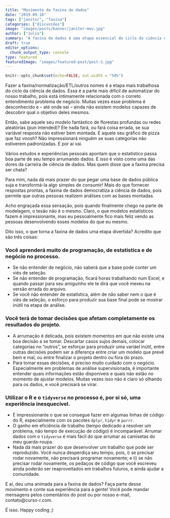 ```yaml
---
title: "Movimento da faxina de dados"
date: "2019-09-18"
tags: ["janitor", "faxina"]
categories: ["discussões"]
image: "images/posts/banner/janitor-mov.jpg"
author: ["Julio"]
summary: "A faxina de dados é uma etapa essencial do ciclo da ciência de dados, que nunca será automatizada. Seja parte desse movimento."
draft: true
editor_options: 
  chunk_output_type: console
type: featured
featuredImage: "images/featured-post/post-2.jpg"
---
```


```r
knitr::opts_chunk$set(echo=FALSE, out.width = "50%")
```

Fazer a faxina/normalização/ETL/outros nomes é a etapa mais trabalhosa do ciclo da ciência de dados. Essa é a parte mais difícil de automatizar do nosso trabalho, pois está intimamente relacionada com o correto entendimento problema de negócio. Muitas vezes esse problema é desconhecido e  -- até onde sei -- ainda não existem modelos capazes de descobrir qual o objetivo deles mesmos.

Então, sabe aquele seu modelo fantástico de florestas profundas ou redes aleatórias (pun intended)? Ele nada fará, ou fará coisa errada, se sua variável resposta não estiver bem montada. E aquele seu gráfico de pizza que faz *voosh*? Não impressionará ninguém se suas categorias não estiverem padronizadas. E por aí vai.

Vários estudos e experiências pessoais apontam que o estatístico passa boa parte de seu tempo arrumando dados. E isso é visto como uma das dores da carreira de ciência de dados. Mas quem disse que a faxina precisa ser chata? 

Para mim, nada dá mais prazer do que pegar uma base de dados pública suja e transformá-la algo simples de consumir! Mais do que fornecer respostas prontas, a faxina de dados democratiza a ciência de dados, pois permite que outras pessoas realizem análises com as bases montadas.

Acho engraçada essa sensação, pois quando finalmente chego na parte de modelagem, o tesão não é o mesmo. Claro, o que modelos estatísticos fazem é impressionante, mas eu pessoalmente fico mais feliz vendo as pessoas desenvolvendo esses modelos do que eu mesmo.

Dito isso, o que torna a faxina de dados uma etapa divertida? Acredito que são três coisas:

### Você aprenderá muito de programação, de estatística e de negócio no processo.
   
- Se não entender de negócio, não saberá que a base pode conter um viés de seleção.
- Se não entender de programação, ficará horas trabalhando num Excel, e quando passar para seu amiguinho ele te dirá que você mexeu na versão errada do arquivo.
- Se você não entender de estatística, além de não saber nem o que é viés de seleção, o esforço para produzir sua base final pode se mostrar inútil na etapa de análise.
   
### Você terá de tomar decisões que afetam completamente os resultados do projeto.

- A arrumação é delicada, pois existem momentos em que não existe uma boa decisão a se tomar. Descartar casos sujos demais, colocar categorias no "outros", se esforçar para produzir uma variáel inútil, entre outras decisões podem ser a diferença entre criar um modelo que prevê bem e mal, ou entre finalizar o projeto dentro ou fora do prazo.
- Para tomar essas decisões, é preciso muito cuidado com o negócio. Especialmente em problemas de análise supervisionada, é importante entender quais informações estão disponíveis e quais não estão no momento de ajustar modelos. Muitas vezes isso não é claro só olhando para os dados, e você precisará se virar.
    
### Utilizar o R e o `tidyverse` no processo é, por si só, uma experiência inesquecível.

- É impressionante o que se consegue fazer em algumas linhas de código do R, especialmente com os pacotes `dplyr`, `tidyr` e `purrr`.
- O ganho em eficiência de trabalho (tempo dedicado a resolver um problema, não tempo de execução de código) é incomparável. Arrumar dados com o `tidyverse` é mais fácil do que arrumar as camisetas do meu guarda-roupa.
- Nada dá mais prazer do que desenvolver um trabalho que pode ser reproduzido. Você nunca desperdiça seu tempo, pois, i) se precisar rodar novamente, não precisará programar novamente; e ii) se não precisar rodar novamente, os pedaços de código que você escreveu ainda poderão ser reaproveitados em trabalhos futuros, e ainda ajudar a comunidade.

E aí, deu uma animada para a faxina de dados? Faça parte desse movimento e conte sua experiência para a gente! Você pode mandar mensagens pelos comentários do post ou por nosso e-mail, contato@curso-r.com.

É isso. Happy coding ;)


<!-- 1. Reprodutibilidade é essencial. -->
<!-- 2. O trade-off entre tempo investido e qualidade da base não é linear. -->
<!-- 3. A faxina é contínua. -->


